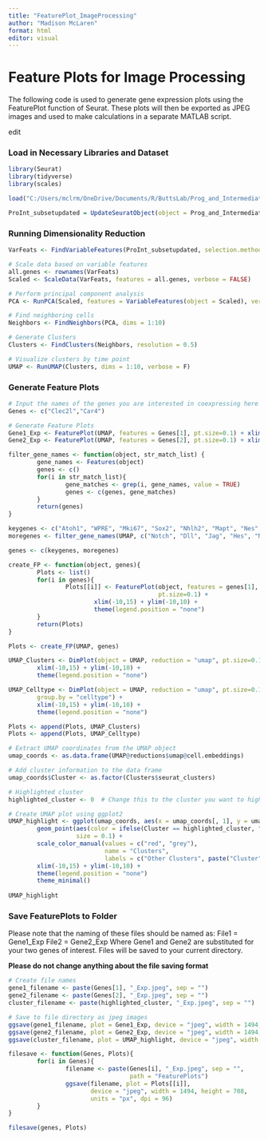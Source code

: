 ```yaml
---
title: "FeaturePlot_ImageProcessing"
author: "Madison McLaren"
format: html
editor: visual
---
```


# Feature Plots for Image Processing

The following code is used to generate gene expression plots using the FeaturePlot function of Seurat. These plots will then be exported as JPEG images and used to make calculations in a separate MATLAB script.

edit

### Load in Necessary Libraries and Dataset

```r
library(Seurat)
library(tidyverse)
library(scales)
```

```r
load("C:/Users/mclrm/OneDrive/Documents/R/ButtsLab/Prog_and_Intermediate_subset.Rdata")
```

```r
ProInt_subsetupdated = UpdateSeuratObject(object = Prog_and_Intermediate_subset)
```

### Running Dimensionality Reduction

```r
VarFeats <- FindVariableFeatures(ProInt_subsetupdated, selection.method = "vst", nfeatures = 2000, verbose = FALSE)

# Scale data based on variable features
all.genes <- rownames(VarFeats)
Scaled <- ScaleData(VarFeats, features = all.genes, verbose = FALSE)

# Perform principal component analysis
PCA <- RunPCA(Scaled, features = VariableFeatures(object = Scaled), verbose = FALSE)

# Find neighboring cells
Neighbors <- FindNeighbors(PCA, dims = 1:10)

# Generate Clusters
Clusters <- FindClusters(Neighbors, resolution = 0.5)

# Visualize clusters by time point
UMAP <- RunUMAP(Clusters, dims = 1:10, verbose = F)
```

### Generate Feature Plots

```r
# Input the names of the genes you are interested in coexpressing here
Genes <- c("Clec2l","Car4")

# Generate Feature Plots
Gene1_Exp <- FeaturePlot(UMAP, features = Genes[1], pt.size=0.1) + xlim(-10,15) + ylim(-10,10) + theme(legend.position = "none")
Gene2_Exp <- FeaturePlot(UMAP, features = Genes[2], pt.size=0.1) + xlim(-10,15) + ylim(-10,10) + theme(legend.position = "none")
```

```r
filter_gene_names <- function(object, str_match_list) {
        gene_names <- Features(object)
        genes <- c()
        for(i in str_match_list){
                gene_matches <- grep(i, gene_names, value = TRUE)
                genes <- c(genes, gene_matches)
        }
        return(genes)
}

keygenes <- c("Atoh1", "WPRE", "Mki67", "Sox2", "Nhlh2", "Mapt", "Nes", "Pax6")
moregenes <- filter_gene_names(UMAP, c("Notch", "Dll", "Jag", "Hes", "Nrarp", "Wnt"))

genes <- c(keygenes, moregenes)
```

```r
create_FP <- function(object, genes){
        Plots <- list()
        for(i in genes){
                Plots[[i]] <- FeaturePlot(object, features = genes[1], 
                                          pt.size=0.1) +
                        xlim(-10,15) + ylim(-10,10) + 
                        theme(legend.position = "none")
        }
        return(Plots)
}

Plots <- create_FP(UMAP, genes)
```

```r
UMAP_Clusters <- DimPlot(object = UMAP, reduction = "umap", pt.size=0.1) + 
        xlim(-10,15) + ylim(-10,10) + 
        theme(legend.position = "none")

UMAP_Celltype <- DimPlot(object = UMAP, reduction = "umap", pt.size=0.1, 
        group.by = "celltype") + 
        xlim(-10,15) + ylim(-10,10) + 
        theme(legend.position = "none")

Plots <- append(Plots, UMAP_Clusters)
Plots <- append(Plots, UMAP_Celltype)
```

```r
# Extract UMAP coordinates from the UMAP object
umap_coords <- as.data.frame(UMAP@reductions$umap@cell.embeddings)

# Add cluster information to the data frame
umap_coords$Cluster <- as.factor(Clusters$seurat_clusters)

# Highlighted cluster
highlighted_cluster <- 0  # Change this to the cluster you want to highlight

# Create UMAP plot using ggplot2
UMAP_highlight <- ggplot(umap_coords, aes(x = umap_coords[, 1], y = umap_coords[, 2])) +
        geom_point(aes(color = ifelse(Cluster == highlighted_cluster, "Highlighted", "Other")), 
                   size = 0.1) +
        scale_color_manual(values = c("red", "grey"), 
                           name = "Clusters", 
                           labels = c("Other Clusters", paste("Cluster", highlighted_cluster))) +
        xlim(-10,15) + ylim(-10,10) + 
        theme(legend.position = "none")
        theme_minimal()
        
UMAP_highlight
```

### Save FeaturePlots to Folder

Please note that the naming of these files should be named as: File1 = Gene1_Exp File2 = Gene2_Exp Where Gene1 and Gene2 are substituted for your two genes of interest. Files will be saved to your current directory.

**Please do not change anything about the file saving format**

```r
# Create file names
gene1_filename <- paste(Genes[1], "_Exp.jpeg", sep = "")
gene2_filename <- paste(Genes[2], "_Exp.jpeg", sep = "")
cluster_filename <- paste(highlighted_cluster, "_Exp.jpeg", sep = "")

# Save to file directory as jpeg images
ggsave(gene1_filename, plot = Gene1_Exp, device = "jpeg", width = 1494, height = 708, units = "px", dpi = 96)
ggsave(gene2_filename, plot = Gene2_Exp, device = "jpeg", width = 1494, height = 708, units = "px", dpi = 96)
ggsave(cluster_filename, plot = UMAP_highlight, device = "jpeg", width = 1494, height = 708, units = "px", dpi = 96)
```

```r
filesave <- function(Genes, Plots){
        for(i in Genes){
                filename <- paste(Genes[i], "_Exp.jpeg", sep = "",
                                  path = "FeaturePlots")
                ggsave(filename, plot = Plots[[i]], 
                       device = "jpeg", width = 1494, height = 708,
                       units = "px", dpi = 96)
        }
}

filesave(genes, Plots)
```
